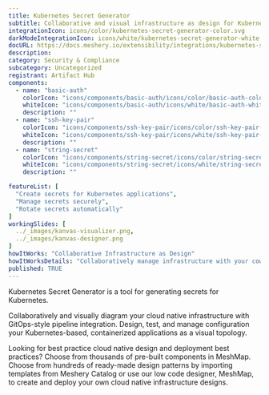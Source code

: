 ---
title: Kubernetes Secret Generator
subtitle: Collaborative and visual infrastructure as design for Kubernetes Secret Generator
integrationIcon: icons/color/kubernetes-secret-generator-color.svg
darkModeIntegrationIcon: icons/white/kubernetes-secret-generator-white.svg
docURL: https://docs.meshery.io/extensibility/integrations/kubernetes-secret-generator
description: 
category: Security & Compliance
subcategory: Uncategorized
registrant: Artifact Hub
components:
  - name: "basic-auth"
    colorIcon: "icons/components/basic-auth/icons/color/basic-auth-color.svg"
    whiteIcon: "icons/components/basic-auth/icons/white/basic-auth-white.svg"
    description: ""
  - name: "ssh-key-pair"
    colorIcon: "icons/components/ssh-key-pair/icons/color/ssh-key-pair-color.svg"
    whiteIcon: "icons/components/ssh-key-pair/icons/white/ssh-key-pair-white.svg"
    description: ""
  - name: "string-secret"
    colorIcon: "icons/components/string-secret/icons/color/string-secret-color.svg"
    whiteIcon: "icons/components/string-secret/icons/white/string-secret-white.svg"
    description: ""

featureList: [
  "Create secrets for Kubernetes applications",
  "Manage secrets securely",
  "Rotate secrets automatically"
]
workingSlides: [
  ../_images/kanvas-visualizer.png,
  ../_images/kanvas-designer.png
]
howItWorks: "Collaborative Infrastructure as Design"
howItWorksDetails: "Collaboratively manage infrastructure with your coworkers synchronously sharing the same designs."
published: TRUE
---
<p>
Kubernetes Secret Generator is a tool for generating secrets for Kubernetes.
</p>
<p>
    Collaboratively and visually diagram your cloud native infrastructure with GitOps-style pipeline integration. Design, test, and manage configuration your Kubernetes-based, containerized applications as a visual topology.
</p>
<p>
    Looking for best practice cloud native design and deployment best practices? Choose from thousands of pre-built components in MeshMap. Choose from hundreds of ready-made design patterns by importing templates from Meshery Catalog or use our low code designer, MeshMap, to create and deploy your own cloud native infrastructure designs.
</p>
